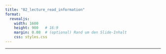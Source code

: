 ```yaml
---
title: "02_lecture_read_information"
format:
  revealjs:
    width: 1600
    height: 900   # 16:9
    margin: 0.08  # (optional) Rand um den Slide-Inhalt
    css: styles.css
---
```


---